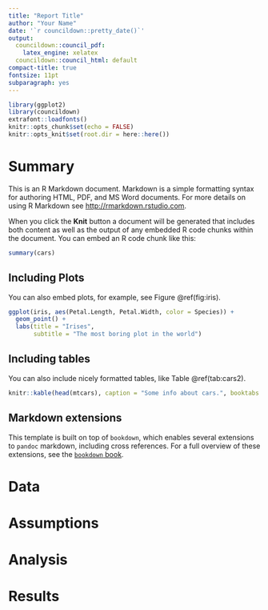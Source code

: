 ```yaml
---
title: "Report Title"
author: "Your Name"
date: '`r councildown::pretty_date()`'
output: 
  councildown::council_pdf:
    latex_engine: xelatex
  councildown::council_html: default
compact-title: true
fontsize: 11pt
subparagraph: yes
---
```


```r
library(ggplot2)
library(councildown)
extrafont::loadfonts()
knitr::opts_chunk$set(echo = FALSE)
knitr::opts_knit$set(root.dir = here::here())
```

# Summary

This is an R Markdown document. Markdown is a simple formatting syntax for authoring HTML, PDF, and MS Word documents. For more details on using R Markdown see <http://rmarkdown.rstudio.com>.

When you click the **Knit** button a document will be generated that includes both content as well as the output of any embedded R code chunks within the document. You can embed an R code chunk like this:

```r
summary(cars)
```

## Including Plots

You can also embed plots, for example, see Figure \@ref(fig:iris).

```r
ggplot(iris, aes(Petal.Length, Petal.Width, color = Species)) +
  geom_point() +
  labs(title = "Irises",
       subtitle = "The most boring plot in the world")
```

## Including tables

You can also include nicely formatted tables, like Table \@ref(tab:cars2).

```r
knitr::kable(head(mtcars), caption = "Some info about cars.", booktabs = TRUE)
```


## Markdown extensions

This template is built on top of `bookdown`, which enables several extensions to `pandoc` markdown, including cross references. For a full overview of these extensions, see the [`bookdown` book](https://bookdown.org/yihui/bookdown/).

# Data

# Assumptions

# Analysis

# Results

